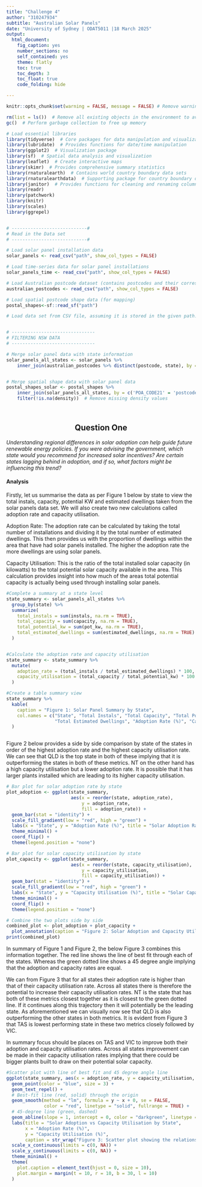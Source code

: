 ```yaml
---
title: "Challenge 4"
author: "310247934"
subtitle: "Australian Solar Panels"
date: "University of Sydney | ODAT5011 |18 March 2025"
output:
  html_document: 
    fig_caption: yes
    number_sections: no
    self_contained: yes
    theme: flatly
    toc: true
    toc_depth: 3
    toc_float: true
    code_folding: hide

---
```



```r
knitr::opts_chunk$set(warning = FALSE, message = FALSE) # Remove warning messages from R Markdown once knitted

rm(list = ls())  # Remove all existing objects in the environment to avoid conflicts
gc()  # Perform garbage collection to free up memory

# Load essential libraries
library(tidyverse)  # Core packages for data manipulation and visualization (includes dplyr, ggplot2, etc.)
library(lubridate)  # Provides functions for date/time manipulation
library(ggplot2)  # Visualization package
library(sf)  # Spatial data analysis and visualization
library(leaflet)  # Create interactive maps
library(skimr)  # Provides comprehensive summary statistics
library(rnaturalearth)  # Contains world country boundary data sets
library(rnaturalearthdata)  # Supporting package for country boundary data
library(janitor)  # Provides functions for cleaning and renaming column names
library(readr) 
library(patchwork)
library(knitr)
library(scales)
library(ggrepel)


# ----------------------------#
# Read in the Data set
# ----------------------------#

# Load solar panel installation data
solar_panels <- read_csv("path", show_col_types = FALSE)

# Load time-series data for solar panel installations
solar_panels_time <- read_csv("path", show_col_types = FALSE)

# Load Australian postcode dataset (contains postcodes and their corresponding states)
australian_postcodes <- read_csv("path", show_col_types = FALSE)

# Load spatial postcode shape data (for mapping)
postal_shapes<-sf::read_sf("path")

# Load data set from CSV file, assuming it is stored in the given path.


# -------------------------------
# FILTERING NSW DATA
# -------------------------------

# Merge solar panel data with state information
solar_panels_all_states <- solar_panels %>% 
    inner_join(australian_postcodes %>% distinct(postcode, state), by = 'postcode')


# Merge spatial shape data with solar panel data
postal_shapes_solar <- postal_shapes %>% 
    inner_join(solar_panels_all_states, by = c('POA_CODE21' = 'postcode')) %>%  
    filter(!is.na(density))  # Remove missing density values




```

<div style="text-align: center;">
## Question One 
</div>

*Understanding regional differences in solar adoption can help guide future renewable energy policies. If you were advising the government, which state would you recommend for increased solar incentives? Are certain states lagging behind in adoption, and if so, what factors might be influencing this trend? *

#### Analysis

Firstly, let us summarise the data as per Figure 1 below by state to view the total instals, capacity, potential KW and estimated dwellings taken from the solar panels data set. We will also create two new calculations called adoption rate and capacity utilisation. 

Adoption Rate:
The adoption rate can be calculated by taking the total number of installations and dividing it by the total number of estimated dwellings. This then provides us with the proportion of dwellings within the area that have had solar panels installed. The higher the adoption rate the more dwellings are using solar panels.

Capacity Utilisation:
This is the ratio of the total installed solar capacity (in kilowatts) to the total potential solar capacity available in the area. This calculation provides insight into how much of the areas total potential capacity is actually being used through installing solar panels.


```r



#Complete a summary at a state level
state_summary <- solar_panels_all_states %>%
  group_by(state) %>%
  summarize(
    total_instals = sum(instals, na.rm = TRUE),
    total_capacity = sum(capacity, na.rm = TRUE),
    total_potential_kw = sum(pot_kw, na.rm = TRUE),
    total_estimated_dwellings = sum(estimated_dwellings, na.rm = TRUE)
  )


#Calculate the adoption rate and capacity utilisation
state_summary <- state_summary %>%
  mutate(
    adoption_rate = (total_instals / total_estimated_dwellings) * 100,
    capacity_utilisation = (total_capacity / total_potential_kw) * 100
  )

#Create a table summary view
state_summary %>% 
  kable(
    caption = "Figure 1: Solar Panel Summary by State",
    col.names = c("State", "Total Instals", "Total Capacity", "Total Potential KW", 
                  "Total Estimated Dwellings", "Adoption Rate (%)", "Capacity Utilisation (%)")
  )



```



Figure 2 below provides a side by side comparison by state of the states in order of the highest adoption rate and the highest capacity utilisation rate. We can see that QLD is the top state in both of these implying that it is outperforming the states in both of these metrics. NT on the other hand has a high capacity utilisation but a lower adoption rate. It is possible that it has larger plants installed which are leading to its higher capacity utilisation. 

```r

# Bar plot for solar adoption rate by state 
plot_adoption <- ggplot(state_summary, 
                        aes(x = reorder(state, adoption_rate), 
                            y = adoption_rate, 
                            fill = adoption_rate)) +
  geom_bar(stat = "identity") +
  scale_fill_gradient(low = "red", high = "green") +
  labs(x = "State", y = "Adoption Rate (%)", title = "Solar Adoption Rate by State") +
  theme_minimal() +
  coord_flip() +
  theme(legend.position = "none")

# Bar plot for solar capacity utilisation by state
plot_capacity <- ggplot(state_summary, 
                        aes(x = reorder(state, capacity_utilisation), 
                            y = capacity_utilisation, 
                            fill = capacity_utilisation)) +
  geom_bar(stat = "identity") +
  scale_fill_gradient(low = "red", high = "green") +
  labs(x = "State", y = "Capacity Utilisation (%)", title = "Solar Capacity Utilisation by State") +
  theme_minimal() +
  coord_flip() +
  theme(legend.position = "none")

# Combine the two plots side by side
combined_plot <- plot_adoption + plot_capacity +
  plot_annotation(caption = "Figure 2: Solar Adoption and Capacity Utilisation by State")
print(combined_plot)
```


In summary of Figure 1 and Figure 2, the below Figure 3 combines this information together. The red line shows the line of best fit through each of the states. Whereas the green dotted line shows a 45 degree angle implying that the adoption and capacity rates are equal. 

We can from Figure 3 that for all states their adoption rate is higher than that of their capacity utilisation rate. Across all states there is therefore the potential to increase their capacity utilisation rates. NT is the state that has both of these metrics closest together as it is closest to the green dotted line. If it continues along this trajectory then it will potentially be the leading state. As aforementioned we can visually now see that QLD is also outperforming the other states in both metrics. It is evident from Figure 3 that TAS is lowest performing state in these two metrics closely followed by VIC. 

In summary focus should be places on TAS and VIC to improve both their adoption and capacity utilisation rates. Across all states improvement can be made in their capacity utilisation rates implying that there could be bigger plants built to draw on their potential solar capacity.



```r
#Scatter plot with line of best fit and 45 degree angle line
ggplot(state_summary, aes(x = adoption_rate, y = capacity_utilisation, label = state)) +
  geom_point(color = "blue", size = 3) +
  geom_text_repel() +
  # Best-fit line (red, solid) through the origin
  geom_smooth(method = "lm", formula = y ~ x + 0, se = FALSE, 
              color = "red", linetype = "solid", fullrange = TRUE) +
  # 45-degree line (green, dashed)
  geom_abline(slope = 1, intercept = 0, color = "darkgreen", linetype = "dashed") +
  labs(title = "Solar Adoption vs Capacity Utilisation by State",
       x = "Adoption Rate (%)",
       y = "Capacity Utilisation (%)",
       caption = str_wrap("Figure 3: Scatter plot showing the relationship between solar adoption rate and capacity utilisation by state. The red line is the best-fit line through the origin and the green dashed line represents a 45-degree reference line.", width = 80)) +
  scale_x_continuous(limits = c(0, NA)) +
  scale_y_continuous(limits = c(0, NA)) +
  theme_minimal() +
  theme(
    plot.caption = element_text(hjust = 0, size = 10),
    plot.margin = margin(t = 10, r = 10, b = 30, l = 10)
  )
```
